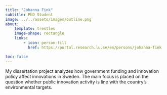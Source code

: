 ```yaml
---
title: "Johanna Fink"
subtitle: PhD Student
image: ../../assets/images/outline.png
about:
    template: trestles
    image-shape: rectangle
    links:
        - icon: person-fill
          href: https://portal.research.lu.se/en/persons/johanna-fink

toc: false
---
```


My dissertation project analyzes how government funding and innovation policy affect innovations in Sweden. The main focus is placed on the question whether public innovation activity is line with the country's environmental targets.
